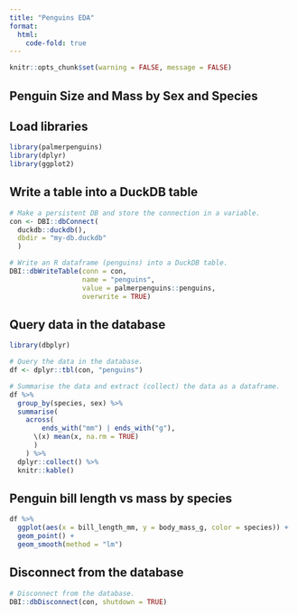 ```yaml
---
title: "Penguins EDA"
format:
  html:
    code-fold: true
---
```


```r
knitr::opts_chunk$set(warning = FALSE, message = FALSE) 
```

## Penguin Size and Mass by Sex and Species

## Load libraries

```r
library(palmerpenguins)
library(dplyr)
library(ggplot2)
```

## Write a table into a DuckDB table

```r
# Make a persistent DB and store the connection in a variable.
con <- DBI::dbConnect(
  duckdb::duckdb(),
  dbdir = "my-db.duckdb"
  )

# Write an R dataframe (penguins) into a DuckDB table. 
DBI::dbWriteTable(conn = con,
                  name = "penguins",
                  value = palmerpenguins::penguins,
                  overwrite = TRUE)
```

## Query data in the database

```r
library(dbplyr)

# Query the data in the database.
df <- dplyr::tbl(con, "penguins")

# Summarise the data and extract (collect) the data as a dataframe.
df %>%
  group_by(species, sex) %>%
  summarise(
    across(
        ends_with("mm") | ends_with("g"),
      \(x) mean(x, na.rm = TRUE)
      )
    ) %>%
  dplyr::collect() %>%
  knitr::kable()
```

## Penguin bill length vs mass by species

```r
df %>%
  ggplot(aes(x = bill_length_mm, y = body_mass_g, color = species)) +
  geom_point() + 
  geom_smooth(method = "lm")
```

## Disconnect from the database

```r
# Disconnect from the database.
DBI::dbDisconnect(con, shutdown = TRUE)
```
